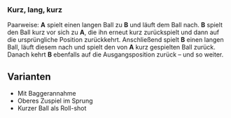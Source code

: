 ### Kurz, lang, kurz  

Paarweise: **A** spielt einen langen Ball zu **B** und läuft dem Ball nach. **B** spielt den Ball kurz vor sich zu **A**, die ihn erneut kurz zurückspielt und dann auf die ursprüngliche Position zurückkehrt. Anschließend spielt **B** einen langen Ball, läuft diesem nach und spielt den von **A** kurz gespielten Ball zurück. Danach kehrt **B** ebenfalls auf die Ausgangsposition zurück – und so weiter.  

:::{.callout-tip}  
## Varianten  
- Mit Baggerannahme  
- Oberes Zuspiel im Sprung
- Kurzer Ball als Roll-shot
:::
